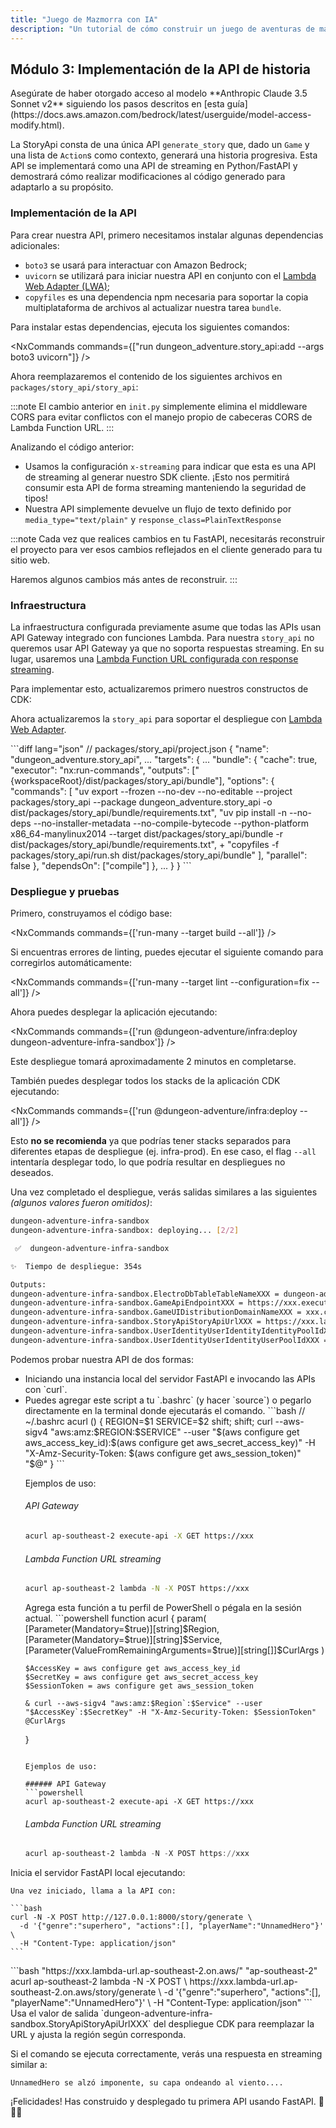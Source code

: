 ```yaml
---
title: "Juego de Mazmorra con IA"
description: "Un tutorial de cómo construir un juego de aventuras de mazmorra con IA utilizando el @aws/nx-plugin."
---
```






## Módulo 3: Implementación de la API de historia

<Aside type="caution">
Asegúrate de haber otorgado acceso al modelo **Anthropic Claude 3.5 Sonnet v2** siguiendo los pasos descritos en [esta guía](https://docs.aws.amazon.com/bedrock/latest/userguide/model-access-modify.html).
</Aside>

La StoryApi consta de una única API `generate_story` que, dado un `Game` y una lista de `Action`s como contexto, generará una historia progresiva. Esta API se implementará como una API de streaming en Python/FastAPI y demostrará cómo realizar modificaciones al código generado para adaptarlo a su propósito.

### Implementación de la API

Para crear nuestra API, primero necesitamos instalar algunas dependencias adicionales:

- `boto3` se usará para interactuar con Amazon Bedrock;
- `uvicorn` se utilizará para iniciar nuestra API en conjunto con el [Lambda Web Adapter (LWA)](https://github.com/awslabs/aws-lambda-web-adapter);
- `copyfiles` es una dependencia npm necesaria para soportar la copia multiplataforma de archivos al actualizar nuestra tarea `bundle`.

Para instalar estas dependencias, ejecuta los siguientes comandos:

<NxCommands commands={["run dungeon_adventure.story_api:add --args boto3 uvicorn"]} />
<InstallCommand pkg="copyfiles" dev />

Ahora reemplazaremos el contenido de los siguientes archivos en `packages/story_api/story_api`:

<Tabs>
<TabItem label="main.py">
<E2ECode path="dungeon-adventure/3/main.py.template" lang="python" />
</TabItem>
<TabItem label="init.py">
<E2ECode path="dungeon-adventure/3/init.py.template" lang="python" />

:::note
El cambio anterior en `init.py` simplemente elimina el middleware CORS para evitar conflictos con el manejo propio de cabeceras CORS de Lambda Function URL.
:::

</TabItem>
</Tabs>

Analizando el código anterior:

- Usamos la configuración `x-streaming` para indicar que esta es una API de streaming al generar nuestro SDK cliente. ¡Esto nos permitirá consumir esta API de forma streaming manteniendo la seguridad de tipos!
- Nuestra API simplemente devuelve un flujo de texto definido por `media_type="text/plain"` y `response_class=PlainTextResponse`

:::note
Cada vez que realices cambios en tu FastAPI, necesitarás reconstruir el proyecto para ver esos cambios reflejados en el cliente generado para tu sitio web.

Haremos algunos cambios más antes de reconstruir.
:::

### Infraestructura

La <Link path="get_started/tutorials/dungeon-game/1#game-ui-infrastructure">infraestructura configurada previamente</Link> asume que todas las APIs usan API Gateway integrado con funciones Lambda. Para nuestra `story_api` no queremos usar API Gateway ya que no soporta respuestas streaming. En su lugar, usaremos una [Lambda Function URL configurada con response streaming](https://docs.aws.amazon.com/lambda/latest/dg/configuration-response-streaming.html).

Para implementar esto, actualizaremos primero nuestros constructos de CDK:

<Tabs>
<TabItem label="story-api.ts">
<E2ECode path="dungeon-adventure/3/story-api.ts.template" lang="typescript" />
</TabItem>
<TabItem label="application-stack.ts">
<E2EDiff before="dungeon-adventure/2/stacks/application-stack.ts.template" after="dungeon-adventure/3/application-stack.ts.template" lang="typescript" />
</TabItem>
</Tabs>

Ahora actualizaremos la `story_api` para soportar el despliegue con [Lambda Web Adapter](https://github.com/awslabs/aws-lambda-web-adapter).

<Tabs>
<TabItem label="run.sh">
<E2ECode path="dungeon-adventure/3/run.sh.template" lang="bash" />
</TabItem>
<TabItem label="project.json">
```diff lang="json"
// packages/story_api/project.json
{
  "name": "dungeon_adventure.story_api",
  ...
  "targets": {
    ...
    "bundle": {
      "cache": true,
      "executor": "nx:run-commands",
      "outputs": ["{workspaceRoot}/dist/packages/story_api/bundle"],
      "options": {
        "commands": [
          "uv export --frozen --no-dev --no-editable --project packages/story_api --package dungeon_adventure.story_api -o dist/packages/story_api/bundle/requirements.txt",
          "uv pip install -n --no-deps --no-installer-metadata --no-compile-bytecode --python-platform x86_64-manylinux2014 --target dist/packages/story_api/bundle -r dist/packages/story_api/bundle/requirements.txt",
+          "copyfiles -f packages/story_api/run.sh dist/packages/story_api/bundle"
        ],
        "parallel": false
      },
      "dependsOn": ["compile"]
    },
    ...
  }
}
```
</TabItem>
</Tabs>

### Despliegue y pruebas

Primero, construyamos el código base:

<NxCommands commands={['run-many --target build --all']} />

<Aside type="tip">
Si encuentras errores de linting, puedes ejecutar el siguiente comando para corregirlos automáticamente:

<NxCommands commands={['run-many --target lint --configuration=fix --all']} />
</Aside>

Ahora puedes desplegar la aplicación ejecutando:

<NxCommands commands={['run @dungeon-adventure/infra:deploy dungeon-adventure-infra-sandbox']} />

Este despliegue tomará aproximadamente 2 minutos en completarse.

<Drawer title="Comando de despliegue" trigger="También puedes desplegar todos los stacks a la vez. Haz clic para más detalles.">

También puedes desplegar todos los stacks de la aplicación CDK ejecutando:

<NxCommands commands={['run @dungeon-adventure/infra:deploy --all']} />

Esto **no se recomienda** ya que podrías tener stacks separados para diferentes etapas de despliegue (ej. infra-prod). En ese caso, el flag `--all` intentaría desplegar todo, lo que podría resultar en despliegues no deseados.

</Drawer>

Una vez completado el despliegue, verás salidas similares a las siguientes _(algunos valores fueron omitidos)_:

```bash
dungeon-adventure-infra-sandbox
dungeon-adventure-infra-sandbox: deploying... [2/2]

 ✅  dungeon-adventure-infra-sandbox

✨  Tiempo de despliegue: 354s

Outputs:
dungeon-adventure-infra-sandbox.ElectroDbTableTableNameXXX = dungeon-adventure-infra-sandbox-ElectroDbTableXXX-YYY
dungeon-adventure-infra-sandbox.GameApiEndpointXXX = https://xxx.execute-api.region.amazonaws.com/prod/
dungeon-adventure-infra-sandbox.GameUIDistributionDomainNameXXX = xxx.cloudfront.net
dungeon-adventure-infra-sandbox.StoryApiStoryApiUrlXXX = https://xxx.lambda-url.ap-southeast-2.on.aws/
dungeon-adventure-infra-sandbox.UserIdentityUserIdentityIdentityPoolIdXXX = region:xxx
dungeon-adventure-infra-sandbox.UserIdentityUserIdentityUserPoolIdXXX = region_xxx
```

Podemos probar nuestra API de dos formas:
<ul>
<li>Iniciando una instancia local del servidor FastAPI e invocando las APIs con `curl`.</li>
<li>
<Drawer title="curl con Sigv4" trigger="Llamar a la API desplegada usando curl con autenticación Sigv4">

<Tabs>
  <TabItem label="Bash/Linux/macOS">
Puedes agregar este script a tu `.bashrc` (y hacer `source`) o pegarlo directamente en la terminal donde ejecutarás el comando.
```bash
// ~/.bashrc
acurl () {
    REGION=$1
    SERVICE=$2
    shift; shift;
    curl --aws-sigv4 "aws:amz:$REGION:$SERVICE" --user "$(aws configure get aws_access_key_id):$(aws configure get aws_secret_access_key)" -H "X-Amz-Security-Token: $(aws configure get aws_session_token)" "$@"
}
```

Ejemplos de uso:

###### API Gateway
```bash
acurl ap-southeast-2 execute-api -X GET https://xxx
```

###### Lambda Function URL streaming
```bash
acurl ap-southeast-2 lambda -N -X POST https://xxx
```
  </TabItem>
  <TabItem label="Windows PowerShell">
Agrega esta función a tu perfil de PowerShell o pégala en la sesión actual.
```powershell
function acurl {
    param(
        [Parameter(Mandatory=$true)][string]$Region,
        [Parameter(Mandatory=$true)][string]$Service,
        [Parameter(ValueFromRemainingArguments=$true)][string[]]$CurlArgs
    )

    $AccessKey = aws configure get aws_access_key_id
    $SecretKey = aws configure get aws_secret_access_key
    $SessionToken = aws configure get aws_session_token

    & curl --aws-sigv4 "aws:amz:$Region`:$Service" --user "$AccessKey`:$SecretKey" -H "X-Amz-Security-Token: $SessionToken" @CurlArgs
}
```

Ejemplos de uso:

###### API Gateway
```powershell
acurl ap-southeast-2 execute-api -X GET https://xxx
```

###### Lambda Function URL streaming
```powershell
acurl ap-southeast-2 lambda -N -X POST https://xxx
```
  </TabItem>
</Tabs>

</Drawer>
</li>
</ul>

<Tabs>
  <TabItem label="Local">
  Inicia el servidor FastAPI local ejecutando:
    <NxCommands commands={["run dungeon_adventure.story_api:serve"]} />

    Una vez iniciado, llama a la API con:

    ```bash
    curl -N -X POST http://127.0.0.1:8000/story/generate \
      -d '{"genre":"superhero", "actions":[], "playerName":"UnnamedHero"}' \
      -H "Content-Type: application/json"
    ```
  </TabItem>
  <TabItem label="Desplegado">
```bash "https://xxx.lambda-url.ap-southeast-2.on.aws/" "ap-southeast-2"
acurl ap-southeast-2 lambda -N -X POST \
  https://xxx.lambda-url.ap-southeast-2.on.aws/story/generate \
  -d '{"genre":"superhero", "actions":[], "playerName":"UnnamedHero"}' \
  -H "Content-Type: application/json"
```
    <Aside type="caution">
    Usa el valor de salida `dungeon-adventure-infra-sandbox.StoryApiStoryApiUrlXXX` del despliegue CDK para reemplazar la URL y ajusta la región según corresponda.
    </Aside>
  </TabItem>
</Tabs>

Si el comando se ejecuta correctamente, verás una respuesta en streaming similar a:

```
UnnamedHero se alzó imponente, su capa ondeando al viento....
```

¡Felicidades! Has construido y desplegado tu primera API usando FastAPI. 🎉🎉🎉